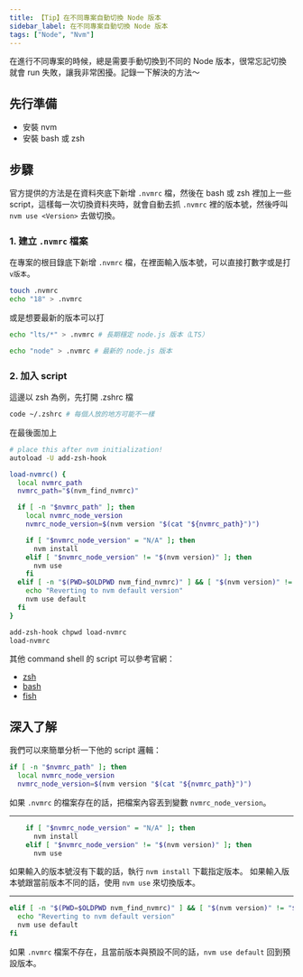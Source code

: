 ```yaml
---
title: 【Tip】在不同專案自動切換 Node 版本
sidebar_label: 在不同專案自動切換 Node 版本
tags: ["Node", "Nvm"]
---
```


在進行不同專案的時候，總是需要手動切換到不同的 Node 版本，很常忘記切換就會 run 失敗，讓我非常困擾。記錄一下解決的方法～

## 先行準備

- 安裝 nvm
- 安裝 bash 或 zsh

## 步驟

官方提供的方法是在資料夾底下新增 `.nvmrc` 檔，然後在 bash 或 zsh 裡加上一些 script，這樣每一次切換資料夾時，就會自動去抓 `.nvmrc` 裡的版本號，然後呼叫 `nvm use <Version>` 去做切換。

### 1. 建立 `.nvmrc` 檔案

在專案的根目錄底下新增 `.nvmrc` 檔，在裡面輸入版本號，可以直接打數字或是打 `v版本`。

```bash
touch .nvmrc
echo "18" > .nvmrc
```

或是想要最新的版本可以打

```bash
echo "lts/*" > .nvmrc # 長期穩定 node.js 版本（LTS）

echo "node" > .nvmrc # 最新的 node.js 版本
```

### 2. 加入 script

這邊以 zsh 為例，先打開 .zshrc 檔

```bash
code ~/.zshrc # 每個人放的地方可能不一樣
```

在最後面加上

```bash
# place this after nvm initialization!
autoload -U add-zsh-hook

load-nvmrc() {
  local nvmrc_path
  nvmrc_path="$(nvm_find_nvmrc)"

  if [ -n "$nvmrc_path" ]; then
    local nvmrc_node_version
    nvmrc_node_version=$(nvm version "$(cat "${nvmrc_path}")")

    if [ "$nvmrc_node_version" = "N/A" ]; then
      nvm install
    elif [ "$nvmrc_node_version" != "$(nvm version)" ]; then
      nvm use
    fi
  elif [ -n "$(PWD=$OLDPWD nvm_find_nvmrc)" ] && [ "$(nvm version)" != "$(nvm version default)" ]; then
    echo "Reverting to nvm default version"
    nvm use default
  fi
}

add-zsh-hook chpwd load-nvmrc
load-nvmrc
```

其他 command shell 的 script 可以參考官網：

- [zsh](https://github.com/nvm-sh/nvm#zsh)
- [bash](https://github.com/nvm-sh/nvm#bash)
- [fish](https://github.com/nvm-sh/nvm#fish)

## 深入了解

我們可以來簡單分析一下他的 script 邏輯：

```bash
if [ -n "$nvmrc_path" ]; then
  local nvmrc_node_version
  nvmrc_node_version=$(nvm version "$(cat "${nvmrc_path}")")
```

如果 `.nvmrc` 的檔案存在的話，把檔案內容丟到變數 `nvmrc_node_version`。

---

```bash
    if [ "$nvmrc_node_version" = "N/A" ]; then
      nvm install
    elif [ "$nvmrc_node_version" != "$(nvm version)" ]; then
      nvm use
```

如果輸入的版本號沒有下載的話，執行 `nvm install` 下載指定版本。
如果輸入版本號跟當前版本不同的話，使用 `nvm use` 來切換版本。

---

```bash
elif [ -n "$(PWD=$OLDPWD nvm_find_nvmrc)" ] && [ "$(nvm version)" != "$(nvm version default)" ]; then
  echo "Reverting to nvm default version"
  nvm use default
fi
```

如果 `.nvmrc` 檔案不存在，且當前版本與預設不同的話，`nvm use default` 回到預設版本。
